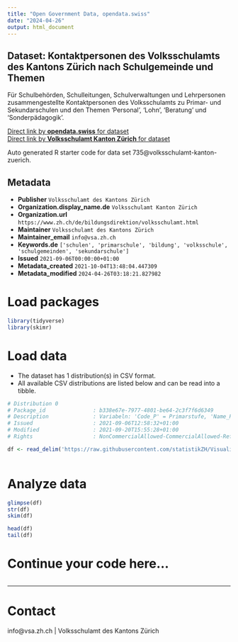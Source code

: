```yaml
---
title: "Open Government Data, opendata.swiss"
date: "2024-04-26"
output: html_document
---
```


## Dataset: Kontaktpersonen des Volksschulamts des Kantons Zürich nach Schulgemeinde und Themen

Für Schulbehörden, Schulleitungen, Schulverwaltungen und Lehrpersonen zusammengestellte Kontaktpersonen des Volksschulamts zu Primar- und Sekundarschulen und den Themen 'Personal', 'Lohn', 'Beratung' und 'Sonderpädagogik'.

[Direct link by **opendata.swiss** for dataset](https://opendata.swiss/de/dataset/kontaktpersonen-des-volksschulamts-des-kantons-zurich-nach-schulgemeinde-und-themen)<br>
[Direct link by **Volksschulamt Kanton Zürich** for dataset](https://www.zh.ch/de/bildung/informationen-fuer-schulen/informationen-volksschule.html#-536456471)

Auto generated R starter code for data set 735@volksschulamt-kanton-zuerich.

## Metadata

- **Publisher** `Volksschulamt des Kantons Zürich`
- **Organization.display_name.de** `Volksschulamt Kanton Zürich`
- **Organization.url** `https://www.zh.ch/de/bildungsdirektion/volksschulamt.html`
- **Maintainer** `Volksschulamt des Kantons Zürich`
- **Maintainer_email** `info@vsa.zh.ch`
- **Keywords.de** `['schulen', 'primarschule', 'bildung', 'volksschule', 'schulgemeinden', 'sekundarschule']`
- **Issued** `2021-09-06T00:00:00+01:00`
- **Metadata_created** `2021-10-04T13:48:04.447309`
- **Metadata_modified** `2024-04-26T03:18:21.827982`


# Load packages

```r

library(tidyverse)
library(skimr)

```

# Load data

-   The dataset has 1 distribution(s) in CSV format.
-   All available CSV distributions are listed below and can be read into a tibble.

```r

# Distribution 0
# Package_id               : b338e67e-7977-4801-be64-2c3f7f6d6349
# Description              : Variabeln: 'Code_P' = Primarstufe, 'Name_P' = Name der Primarschulgemeinde, 'Personal_P' = Name der Kontaktperson für das Thema 'Personal', 'Lohn_P' = Name der Kontaktperson für das Thema 'Lohn', 'Beratung_P' = Name der Kontaktperson für das Thema 'Beratung', 'Sonderpädagogik_P' = Name der Kontaktperson für das Thema 'Sonderpädagogik', 'Code_O' = Oberstufe, 'Name_O' = Name der Oberstufenschulgemeinde, 'Personal_O' = Name der Kontaktperson für das Thema 'Personal', 'Lohn_O' = Name der Kontaktperson für das Thema 'Lohn', 'Beratung_O' = Name der Kontaktperson für das Thema 'Beratung', 'Sonderpädagogik_O' = Name der Kontaktperson für das Thema 'Sonderpädagogik'
# Issued                   : 2021-09-06T12:58:32+01:00
# Modified                 : 2021-09-20T15:55:28+01:00
# Rights                   : NonCommercialAllowed-CommercialAllowed-ReferenceRequired

df <- read_delim('https://raw.githubusercontent.com/statistikZH/Visualisierung_VSAKarte/main/Data/VSA_Kantonskarte.csv')



```

# Analyze data

```r

glimpse(df)
str(df)
skim(df)

head(df)
tail(df)

```

# Continue your code here...

```r

```

------------------------------------------------------------------------

# Contact

info@vsa.zh.ch | Volksschulamt des Kantons Zürich
